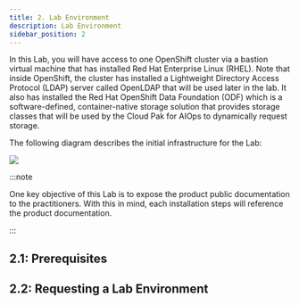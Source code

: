 ```yaml
---
title: 2. Lab Environment
description: Lab Environment
sidebar_position: 2
---
```



In this Lab, you will have access to one OpenShift cluster via a bastion virtual
machine that has installed Red Hat Enterprise Linux (RHEL). Note that inside
OpenShift, the cluster has installed a Lightweight Directory Access Protocol
(LDAP) server called OpenLDAP that will be used later in the lab. It also has
installed the Red Hat OpenShift Data Foundation (ODF) which is a
software-defined, container-native storage solution that provides storage
classes that will be used by the Cloud Pak for AIOps to dynamically request
storage.

The following diagram describes the initial infrastructure for the Lab:

![](images/architecture.png)

:::note

One key objective of this Lab is to expose the product public documentation to
the practitioners. With this in mind, each installation steps will reference the
product documentation.

:::

## 2.1: Prerequisites

<ObtainingEntitlementKey />

## 2.2: Requesting a Lab Environment

<RequestingLabEnvironment
   environmentName="Jam-in-a-Box: CP4AIOps - Install"
   environmentUrl="https://techzone.ibm.com/my/reservations/create/649aada63a6943001721722a"
/>
